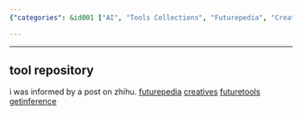 ```yaml
---
{"categories": &id001 ["AI", "Tools Collections", "Futurepedia", "Creatives", "Futuretools", "Zhihu", "Getinference"], "category": "AI tools collections", "date": "2022-12-30 19:55:25", "description": "This article highlights various AI tools collections, including Futurepedia, Creatives, and Futuretools. It also refers to a Zhihu post and Getinference.", "tags": *id001, "title": "AI tools collections"}

---
```


------
## tool repository
i was informed by a post on zhihu.
[futurepedia](https://www.futurepedia.io/)
[creatives](https://www.creaitives.com/tools)
[futuretools](https://www.futuretools.io/)
[getinference](https://airadar.getinference.com/)
